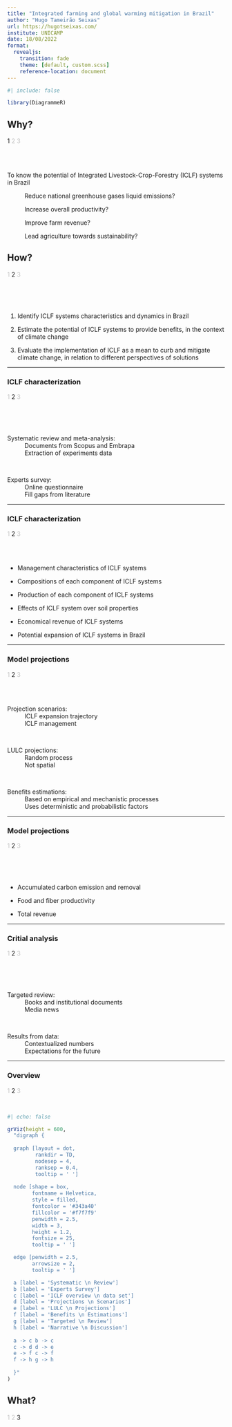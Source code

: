 ```yaml
---
title: "Integrated farming and global warming mitigation in Brazil"
author: "Hugo Tameirão Seixas"
url: https://hugotseixas.com/
institute: UNICAMP
date: 18/08/2022
format: 
  revealjs:
    transition: fade
    theme: [default, custom.scss]
    reference-location: document
---
```


```r
#| include: false

library(DiagrammeR)

```

## Why?

::: {.sectionhead .absolute top="0" left="90%"}
1 [2 3]{style="opacity:0.25"}
:::

<br>
<br>

::: {.incremental}

To know the potential of Integrated Livestock-Crop-Forestry (ICLF) systems in Brazil

: Reduce national greenhouse gases liquid emissions?

: Increase overall productivity?

: Improve farm revenue?

: Lead agriculture towards sustainability?

:::

## How?

::: {.sectionhead .absolute top="0" left="90%"}
[1]{style="opacity:0.25"} 2 [3]{style="opacity:0.25"}
:::

<br>
[<br>]{.mbr}
[<br>]{.mbr}

::: {.incremental}

1. Identify ICLF systems characteristics and dynamics in Brazil

2. Estimate the potential of ICLF systems to provide benefits, in the context of climate change

3. Evaluate the implementation of ICLF as a mean to curb and mitigate climate change, in relation to different perspectives of solutions

:::

---

### ICLF characterization

::: {.sectionhead .absolute top="0" left="90%"}
[1]{style="opacity:0.25"} 2 [3]{style="opacity:0.25"}
:::

<br>
<br>
[<br>]{.mbr}

Systematic review and meta-analysis:
: Documents from Scopus and Embrapa
: Extraction of experiments data

[<br>]{.mbr}

Experts survey:
: Online questionnaire
: Fill gaps from literature

---

### ICLF characterization

::: {.sectionhead .absolute top="0" left="90%"}
[1]{style="opacity:0.25"} 2 [3]{style="opacity:0.25"}
:::

<br>
[<br>]{.mbr}


- Management characteristics of ICLF systems
    
- Compositions of each component of ICLF systems
    
- Production of each component of ICLF systems
    
- Effects of ICLF system over soil properties
    
- Economical revenue of ICLF systems
    
- Potential expansion of ICLF systems in Brazil

---

### Model projections

::: {.sectionhead .absolute top="0" left="90%"}
[1]{style="opacity:0.25"} 2 [3]{style="opacity:0.25"}
:::

[<br>]{.mbr}
[<br>]{.mbr}

::: {.customlist}

Projection scenarios:
: ICLF expansion trajectory
: ICLF management

[<br>]{.mbr}

LULC projections:
: Random process
: Not spatial

[<br>]{.mbr}

Benefits estimations:
: Based on empirical and mechanistic processes
: Uses deterministic and probabilistic factors

:::

---

### Model projections

::: {.sectionhead .absolute top="0" left="90%"}
[1]{style="opacity:0.25"} 2 [3]{style="opacity:0.25"}
:::

<br>
<br>
<br>

- Accumulated carbon emission and removal
    
- Food and fiber productivity
    
- Total revenue

---

### Critial analysis

::: {.sectionhead .absolute top="0" left="90%"}
[1]{style="opacity:0.25"} 2 [3]{style="opacity:0.25"}
:::

<br>
<br>
[<br>]{.mbr}

Targeted review:
: Books and institutional documents
: Media news

[<br>]{.mbr}

Results from data:
: Contextualized numbers
: Expectations for the future

---

### Overview

::: {.sectionhead .absolute top="0" left="90%"}
[1]{style="opacity:0.25"} 2 [3]{style="opacity:0.25"}
:::

[<br>]{.mbr}

```r
#| echo: false

grViz(height = 600,
  "digraph {
  
  graph [layout = dot,
         rankdir = TD, 
         nodesep = 4, 
         ranksep = 0.4,
         tooltip = ' ']
  
  node [shape = box,
        fontname = Helvetica,
        style = filled,
        fontcolor = '#343a40'
        fillcolor = '#f7f7f9'
        penwidth = 2.5,
        width = 3,
        height = 1.2,
        fontsize = 25,
        tooltip = ' ']

  edge [penwidth = 2.5, 
        arrowsize = 2,
        tooltip = ' ']

  a [label = 'Systematic \n Review']
  b [label = 'Experts Survey']
  c [label = 'ICLF overview \n data set']
  d [label = 'Projections \n Scenarios']
  e [label = 'LULC \n Projections']
  f [label = 'Benefits \n Estimations']
  g [label = 'Targeted \n Review']
  h [label = 'Narrative \n Discussion']
  
  a -> c b -> c
  c -> d d -> e
  e -> f c -> f
  f -> h g -> h
  
  }"
)

```

## What?

::: {.sectionhead .absolute top="0" left="90%"}
[1 2]{style="opacity:0.25"} 3
:::
